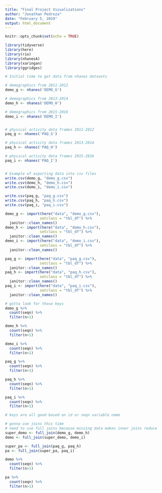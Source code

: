 ```yaml
---
title: "Final Project Visualizations"
author: "Jonathan Pedroza"
date: "February 5, 2019"
output: html_document
---
```


```r
knitr::opts_chunk$set(echo = TRUE)
```

```r
library(tidyverse)
library(here)
library(rio)
library(nhanesA)
library(xaringan)
library(ggridges)

```

```r
# Initial time to get data from nhanes datasets

# demographics from 2011-2012
demo_g <- nhanes('DEMO_G')

# demographics from 2013-2014
demo_h <- nhanes('DEMO_H')

# demographics from 2015-2016
demo_i <- nhanes('DEMO_I')


# physical activity data frames 2011-2012
paq_g <- nhanes('PAQ_G')

# physical activity data frames 2013-2014
paq_h <- nhanes('PAQ_H')

# physical activity data frames 2015-2016
paq_i <- nhanes('PAQ_I')


# Example of exporting data into csv files
write.csv(demo_g, "demo_g.csv")
write.csv(demo_h, "demo_h.csv")
write.csv(demo_i, "demo_i.csv")

write.csv(paq_g, "paq_g.csv")
write.csv(paq_h, "paq_h.csv")
write.csv(paq_i, "paq_i.csv")

```

```r
 
demo_g <- import(here("data", "demo_g.csv"),
                setclass = "tbl_df") %>% 
  janitor::clean_names()
demo_h <- import(here("data", "demo_h.csv"),
                setclass = "tbl_df") %>% 
  janitor::clean_names()
demo_i <- import(here("data", "demo_i.csv"),
                setclass = "tbl_df") %>% 
  janitor::clean_names()

paq_g <- import(here("data", "paq_g.csv"),
                setclass = "tbl_df") %>% 
  janitor::clean_names()
paq_h <- import(here("data", "paq_h.csv"),
                setclass = "tbl_df") %>% 
  janitor::clean_names()
paq_i <- import(here("data", "paq_i.csv"),
                setclass = "tbl_df") %>% 
  janitor::clean_names()


```

```r
# gotta look for those keys
demo_g %>% 
  count(seqn) %>% 
  filter(n>1)

demo_h %>% 
  count(seqn) %>% 
  filter(n>1)

demo_i %>% 
  count(seqn) %>% 
  filter(n>1)

paq_g %>% 
  count(seqn) %>% 
  filter(n>1)

paq_h %>% 
  count(seqn) %>% 
  filter(n>1)

paq_i %>% 
  count(seqn) %>% 
  filter(n>1)

# keys are all good based on id or seqn variable name

# gonna use joins this time
# need to use full joins because missing data makes inner joins reduce to 0 obs.
super_demo <- full_join(demo_g, demo_h)
demo <- full_join(super_demo, demo_i)

super_pa <- full_join(paq_g, paq_h)
pa <- full_join(super_pa, paq_i)

demo %>%
  count(seqn) %>% 
  filter(n>1)

pa %>% 
  count(seqn) %>% 
  filter(n>1)

```

```r

```

